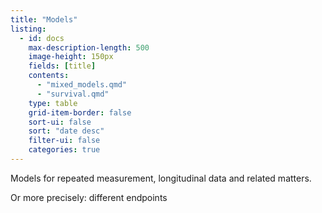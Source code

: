 ```yaml
---
title: "Models"
listing:
  - id: docs
    max-description-length: 500
    image-height: 150px
    fields: [title]
    contents: 
      - "mixed_models.qmd"
      - "survival.qmd"
    type: table
    grid-item-border: false
    sort-ui: false
    sort: "date desc"
    filter-ui: false
    categories: true
---
```


Models for repeated measurement, longitudinal data and related matters.

Or more precisely: different endpoints


